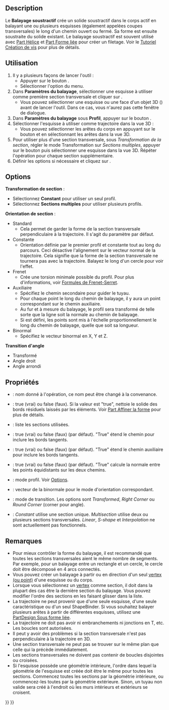 <languages/>

{{Docnav/fr
|[[PartDesign_SubtractiveLoft/fr|Lissage soustractif]]
|[[PartDesign_SubtractiveHelix/fr|Hélice soustractive]]
|[[PartDesign_Workbench/fr|Atelier PartDesign]]
|IconL=PartDesign_SubtractiveLoft.svg
|IconR=PartDesign_SubtractiveHelix.svg
|IconC=Workbench_PartDesign.svg
}}

{{GuiCommand/fr
|Name=PartDesign SubtractivePipe
|Name/fr=PartDesign Balayage soustractif
|MenuLocation=PartDesign → Créer une fonction soustractive → Enlèvement de matière par balayage
|Workbenches=[[PartDesign_Workbench/fr|PartDesign]]
|Version=0.17
|SeeAlso=[[PartDesign_AdditivePipe/fr|PartDesign Balayage additif]], [[PartDesign_SubtractiveLoft/fr|PartDesign Lissage soustractif]]
}}

==Description==

Le '''Balayage soustractif''' crée un solide soustractif dans le corps actif en balayant une ou plusieurs esquisses (également appelées coupes transversales) le long d'un chemin ouvert ou fermé. Sa forme est ensuite soustraite du solide existant. Le balayage soustractif est souvent utilisé avec [[Part_Helix/fr|Part Hélice]] et [[PartDesign_ShapeBinder/fr|Part Forme liée]] pour créer un filetage. Voir le [[Thread_for_Screw_Tutorial/fr|Tutoriel Création de vis]] pour plus de détails.

<span id="Usage"></span>
==Utilisation==

# Il y a plusieurs façons de lancer l'outil :
#* Appuyer sur le bouton {{Button|[[Image:PartDesign_SubtractivePipe.svg|16px]] [[PartDesign_SubtractivePipe/fr|Enlèvement de matière par balayage]]}}.
#* Sélectionner l'option {{MenuCommand|PartDesign → Créer une fonction soustractive → [[Image:PartDesign_SubtractivePipe.svg|16px]] Enlèvement de matière par balayage}} du menu.
# Dans '''Paramètres du balayage''', sélectionner une esquisse à utiliser comme première section transversale et cliquer sur {{Button|OK}}.
#* Vous pouvez sélectionner une esquisse ou une face d'un objet 3D ({{Version/fr|0.20}}) avant de lancer l'outil. Dans ce cas, vous n'aurez pas cette fenêtre de dialogue.
# Dans '''Paramètres du balayage''' sous '''Profil''', appuyer sur le bouton {{Button|Objet}}.
# Sélectionner l'esquisse à utiliser comme trajectoire dans la vue 3D :
#* Vous pouvez sélectionner les arêtes du corps en appuyant sur le bouton {{Button|Ajouter une arête}} et en sélectionnant les arêtes dans la vue 3D. 
# Pour utiliser plus d'une section transversale, sous ''Transformation de la section'', régler le mode Transformation sur ''Sections multiples'', appuyer sur le bouton {{Button|Ajouter une section}} puis sélectionner une esquisse dans la vue 3D. Répéter l'opération pour chaque section supplémentaire.
# Définir les options si nécessaire et cliquez sur {{Button|OK}}.

==Options==

'''Transformation de section''' : 
* Sélectionnez '''Constant''' pour utiliser un seul profil.
* Sélectionnez '''Sections multiples''' pour utiliser plusieurs profils.
'''Orientation de section''' :
* Standard
** Cela permet de garder la forme de la section transversale perpendiculaire à la trajectoire. Il s'agit du paramètre par défaut.
* Constante
** Orientation définie par le premier profil et constante tout au long du parcours. Ceci désactive l'alignement sur le vecteur normal de la trajectoire. Cela signifie que la forme de la section transversale ne tournera pas avec la trajectoire. Balayez le long d'un cercle pour voir l'effet.
* Frenet
** Crée une torsion minimale possible du profil. Pour plus d'informations, voir [https://fr.wikipedia.org/wiki/Rep%C3%A8re_de_Frenet Formules de Frenet-Serret].
* Auxiliaire
** Spécifiez le chemin secondaire pour guider le tuyau.
** Pour chaque point {{Emphasis|P}} le long du chemin de balayage, il y aura un point correspondant {{Emphasis|Q}} sur le chemin auxiliaire.
** Au fur et à mesure du balayage, le profil sera transformé de telle sorte que la ligne {{Emphasis|PQ}} soit la normale au chemin de balayage.
** Si {{Emphasis|Equivalence curviligne}} est défini, les points {{Emphasis|Q}} sont mis à l'échelle proportionnellement le long du chemin de balayage, quelle que soit sa longueur.
* Binormal
** Spécifiez le vecteur binormal en X, Y et Z.
'''Transition d'angle'''
* Transformé
* Angle droit
* Angle arrondi

<span id="Properties"></span>
==Propriétés==

* {{PropertyData|Label}} : nom donné à l'opération, ce nom peut être changé à la convenance.
* {{PropertyData|Refine}} : true (vrai) ou false (faux). Si la valeur est "true", nettoie le solide des bords résiduels laissés par les éléments. Voir [[Part_RefineShape/fr|Part Affiner la forme]] pour plus de détails.
* {{PropertyData|Sections}} : liste les sections utilisées.
* {{PropertyData|Spine Tangent}} : true (vrai) ou false (faux) (par défaut). "True" étend le chemin pour inclure les bords tangents.
* {{PropertyData|Auxiliary Spine Tangent}} : true (vrai) ou false (faux) (par défaut). "True" étend le chemin auxiliaire pour inclure les bords tangents.
* {{PropertyData|Auxiliary Curvelinear}} : true (vrai) ou false (faux) (par défaut). "True" calcule la normale entre les points équidistants sur les deux chemins.
* {{PropertyData|Mode}} : mode profil. Voir [[#Options|Options]].
* {{PropertyData|Binormal}} : vecteur de la binormale pour le mode d'orientation correspondant.
* {{PropertyData|Transition}} : mode de transition. Les options sont ''Transformed'', ''Right Corner'' ou ''Round Corner'' (corner pour angle).
* {{PropertyData|Transformation}} : ''Constant'' utilise une section unique. ''Multisection'' utilise deux ou plusieurs sections transversales. ''Linear'', ''S-shape'' et ''Interpolation'' ne sont actuellement pas fonctionnels.

<span id="Notes"></span>
==Remarques==

* Pour mieux contrôler la forme du balayage, il est recommandé que toutes les sections transversales aient le même nombre de segments. Par exemple, pour un balayage entre un rectangle et un cercle, le cercle doit être décomposé en 4 arcs connectés.
* Vous pouvez créer un balayage à partir ou en direction d'un seul [[Glossary/fr#V|vertex (ou point)]] d'une esquisse ou du corps. {{Version/fr|0.20}}
* Lorsque vous sélectionnez un [[Glossary/fr#V|vertex]] comme section, il doit dans la plupart des cas être la dernière section du balayage. Vous pouvez modifier l'ordre des sections en les faisant glisser dans la liste.
* La trajectoire ne peut provenir que d'une seule esquisse, d'une seule caractéristique ou d'un seul ShapeBinder. Si vous souhaitez balayer plusieurs arêtes à partir de différentes esquisses, utilisez une [[PartDesign_SubShapeBinder/fr|PartDesign Sous forme liée]].
* La trajectoire ne doit pas avoir ni embranchements ni jonctions en T, etc. Les boucles sont autorisées.
* Il peut y avoir des problèmes si la section transversale n'est pas perpendiculaire à la trajectoire en 3D.
* Une section transversale ne peut pas se trouver sur le même plan que celle qui la précède immédiatement.
* Les sections transversales ne doivent pas contenir de boucles disjointes ou croisées.
* Si l'esquisse possède une géométrie intérieure, l'ordre dans lequel la géométrie de l'esquisse est créée doit être le même pour toutes les sections. Commencez toutes les sections par la géométrie intérieure, ou commencez-les toutes par la géométrie extérieure. Sinon, un tuyau non valide sera créé à l'endroit où les murs intérieurs et extérieurs se croisent.


{{Docnav/fr
|[[PartDesign_SubtractiveLoft/fr|Lissage soustractif]]
|[[PartDesign_SubtractiveHelix/fr|Hélice soustractive]]
|[[PartDesign_Workbench/fr|Atelier PartDesign]]
|IconL=PartDesign_SubtractiveLoft.svg
|IconR=PartDesign_SubtractiveHelix.svg
|IconC=Workbench_PartDesign.svg
}}

{{PartDesign Tools navi{{#translation:}}}}
{{Userdocnavi{{#translation:}}}}